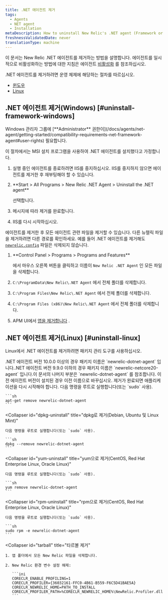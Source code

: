 ```yaml
---
title: .NET 에이전트 제거
tags:
  - Agents
  - NET agent
  - Installation
metaDescription: How to uninstall New Relic's .NET agent (Framework or Core).
freshnessValidatedDate: never
translationType: machine
---
```


이 문서는 New Relic .NET 에이전트를 제거하는 방법을 설명합니다. 에이전트를 일시적으로 비활성화하는 방법에 대한 지침은 에이전트 [비활성화](/docs/agents/manage-apm-agents/installation/disable-apm-agent#net) 를 참조하십시오.

.NET 에이전트를 제거하려면 운영 체제에 해당하는 절차를 따르십시오.

* [윈도우](#uninstall-framework-windows)
* [Linux](#uninstall-linux)

## .NET 에이전트 제거(Windows) [#uninstall-framework-windows]

<Callout variant="tip">
  Windows 관리자 그룹에 [<DNT>**Administrator**</DNT> 권한이](/docs/agents/net-agent/getting-started/compatibility-requirements-net-framework-agent#user-rights) 필요합니다.
</Callout>

이 절차에서는 MSI 설치 프로그램을 사용하여 .NET 에이전트를 설치했다고 가정합니다.

1. 실행 중인 에이전트를 종료하려면 IIS를 중지하십시오. IIS를 중지하지 않으면 에이전트를 제거한 후 재부팅해야 할 수 있습니다.

2. <DNT>
     **Start > All Programs > New Relic .NET Agent > Uninstall the .NET agent**
   </DNT>

   선택합니다.

3. 메시지에 따라 제거를 완료합니다.

4. IIS를 다시 시작하십시오.

에이전트를 제거한 후 모든 에이전트 관련 파일을 제거할 수 있습니다. 다른 뉴렐릭 파일을 제거하려면 다른 경로를 확인하세요. 예를 들어 .NET 에이전트를 제거해도 [`newrelic.config`](/docs/agents/net-agent/installation-configuration/net-agent-configuration#config-options-precedence) 파일은 삭제되지 않습니다.

1. <DNT>
     **Control Panel > Programs > Programs and Features**
   </DNT>

   에서 마우스 오른쪽 버튼을 클릭하고 이름이 `New Relic .NET Agent` 인 모든 파일을 삭제합니다.

2. `C:\ProgramData\New Relic\.NET Agent` 에서 전체 폴더를 삭제합니다.

3. `C:\Program Files\New Relic\.NET Agent` 에서 전체 폴더를 삭제합니다.

4. `C:\Program Files (x86)\New Relic\.NET Agent` 에서 전체 폴더를 삭제합니다.

5. APM UI에서 [앱을 제거합니다](/docs/apm/new-relic-apm/maintenance/remove-applications-from-new-relic-ui) .

## .NET 에이전트 제거(Linux) [#uninstall-linux]

Linux에서 .NET 에이전트를 제거하려면 패키지 관리 도구를 사용하십시오.

<Callout variant="important">
  .NET 에이전트 버전 10.0.0 이상의 경우 패키지 이름은 `newrelic-dotnet-agent` 입니다..NET 에이전트 버전 9.9.0 이하의 경우 패키지 이름은 `newrelic-netcore20-agent` 입니다.이 문서의 나머지 부분은 `newrelic-dotnet-agent` 를 참조합니다. 이전 에이전트 버전이 설치된 경우 이전 이름으로 바꾸십시오.
</Callout>

<Callout variant="important">
  제거가 완료되면 애플리케이션을 다시 시작해야 합니다.
</Callout>

<CollapserGroup>
  <Collapser
    id="apt-uninstall"
    title="apt로 제거(Debian, Ubuntu 및 Linux Mint)"
  >
    다음 명령을 루트로 실행합니다(또는 `sudo` 사용).

    ```sh
    apt-get remove newrelic-dotnet-agent
    ```
  </Collapser>

  <Collapser
    id="dpkg-uninstall"
    title="dpkg로 제거(Debian, Ubuntu 및 Linux Mint)"
  >
    다음 명령을 루트로 실행합니다(또는 `sudo` 사용).

    ```sh
    dpkg --remove newrelic-dotnet-agent
    ```
  </Collapser>

  <Collapser
    id="yum-uninstall"
    title="yum으로 제거(CentOS, Red Hat Enterprise Linux, Oracle Linux)"
  >
    다음 명령을 루트로 실행합니다(또는 `sudo` 사용).

    ```sh
    yum remove newrelic-dotnet-agent
    ```
  </Collapser>

  <Collapser
    id="rpm-uninstall"
    title="rpm으로 제거(CentOS, Red Hat Enterprise Linux, Oracle Linux)"
  >
    다음 명령을 루트로 실행합니다(또는 `sudo` 사용).

    ```sh
    sudo rpm -e newrelic-dotnet-agent
    ```
  </Collapser>

  <Collapser
    id="tarball"
    title="타르볼 제거"
  >
    1. 앱 폴더에서 모든 New Relic 파일을 삭제합니다.

    2. New Relic 환경 변수 설정 해제:

       ```ini
       CORECLR_ENABLE_PROFILING=1
       CORECLR_PROFILER={36032161-FFC0-4B61-B559-F6C5D41BAE5A}
       CORECLR_NEWRELIC_HOME=PATH_TO_INSTALL
       CORECLR_PROFILER_PATH=%CORECLR_NEWRELIC_HOME%\NewRelic.Profiler.dll
       ```
  </Collapser>
</CollapserGroup>
